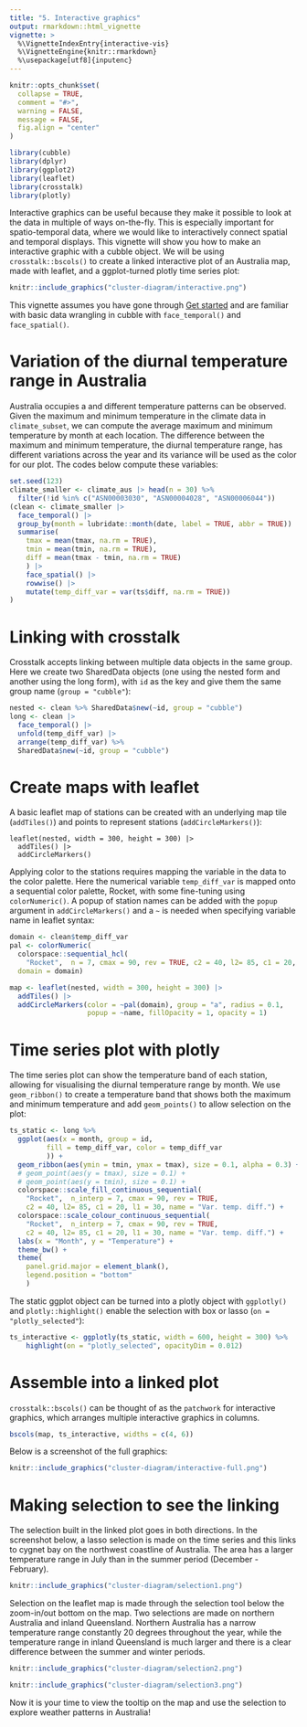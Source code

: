 ```yaml
---
title: "5. Interactive graphics"
output: rmarkdown::html_vignette
vignette: >
  %\VignetteIndexEntry{interactive-vis}
  %\VignetteEngine{knitr::rmarkdown}
  %\usepackage[utf8]{inputenc}
---
```


```r
knitr::opts_chunk$set(
  collapse = TRUE,
  comment = "#>", 
  warning = FALSE,
  message = FALSE,
  fig.align = "center"
)

library(cubble)
library(dplyr)
library(ggplot2)
library(leaflet)
library(crosstalk)
library(plotly)
```

Interactive graphics can be useful because they make it possible to look at the data in multiple of ways on-the-fly. This is especially important for spatio-temporal data, where we would like to interactively connect spatial and temporal displays. This vignette will show you how to make an interactive graphic with a cubble object. We will be using `crosstalk::bscols()` to create a linked interactive plot of an Australia map, made with leaflet, and a ggplot-turned plotly time series plot: 

```r
knitr::include_graphics("cluster-diagram/interactive.png")
```


This vignette assumes you have gone through [Get started](cubble.html) and are familiar with basic data wrangling in cubble with `face_temporal()` and `face_spatial()`. 

# Variation of the diurnal temperature range in Australia

Australia occupies a  and different temperature patterns can be observed. Given the maximum and minimum temperature in the climate data in `climate_subset`, we can compute the average maximum and minimum temperature by month at each location. The difference between the maximum and minimum temperature, the diurnal temperature range, has different variations across the year and its variance will be used as the color for our plot. The codes below compute these variables: 

```r
set.seed(123)
climate_smaller <- climate_aus |> head(n = 30) %>% 
  filter(!id %in% c("ASN00003030", "ASN00004028", "ASN00006044"))
(clean <- climate_smaller |>
  face_temporal() |>
  group_by(month = lubridate::month(date, label = TRUE, abbr = TRUE)) |>
  summarise(
    tmax = mean(tmax, na.rm = TRUE),
    tmin = mean(tmin, na.rm = TRUE),
    diff = mean(tmax - tmin, na.rm = TRUE)
    ) |>
    face_spatial() |>
    rowwise() |> 
    mutate(temp_diff_var = var(ts$diff, na.rm = TRUE))
)

```

# Linking with crosstalk

Crosstalk accepts linking between multiple data objects in the same group. Here we create two SharedData objects (one using the nested form and another using the long form), with `id` as the key and give them the same group name (`group = "cubble"`):

```r
nested <- clean %>% SharedData$new(~id, group = "cubble")
long <- clean |>
  face_temporal() |>
  unfold(temp_diff_var) |>
  arrange(temp_diff_var) %>% 
  SharedData$new(~id, group = "cubble")
```

# Create maps with leaflet

A basic leaflet map of stations can be created with an underlying map tile (`addTiles()`) and points to represent stations (`addCircleMarkers()`):

```
leaflet(nested, width = 300, height = 300) |>
  addTiles() |>
  addCircleMarkers()
```

Applying color to the stations requires mapping the variable in the data to the color palette. Here the numerical variable `temp_diff_var` is mapped onto a sequential color palette, Rocket, with some fine-tuning using `colorNumeric()`. A popup of station names can be added with the `popup` argument in `addCircleMarkers()` and a `~` is needed when specifying variable name in  leaflet syntax:

```r
domain <- clean$temp_diff_var
pal <- colorNumeric(
  colorspace::sequential_hcl(
    "Rocket",  n = 7, cmax = 90, rev = TRUE, c2 = 40, l2= 85, c1 = 20, l1 = 30),
  domain = domain)

map <- leaflet(nested, width = 300, height = 300) |>
  addTiles() |>
  addCircleMarkers(color = ~pal(domain), group = "a", radius = 0.1,
                   popup = ~name, fillOpacity = 1, opacity = 1)
```


# Time series plot with plotly

The time series plot can show the temperature band of each station, allowing for visualising the diurnal temperature range by month. We use `geom_ribbon()` to create a temperature band that shows both the maximum and minimum temperature and add `geom_points()` to allow selection on the plot:

```r
ts_static <- long %>% 
  ggplot(aes(x = month, group = id,
         fill = temp_diff_var, color = temp_diff_var
         )) +
  geom_ribbon(aes(ymin = tmin, ymax = tmax), size = 0.1, alpha = 0.3) +
  # geom_point(aes(y = tmax), size = 0.1) +
  # geom_point(aes(y = tmin), size = 0.1) +
  colorspace::scale_fill_continuous_sequential(
    "Rocket",  n_interp = 7, cmax = 90, rev = TRUE,
    c2 = 40, l2= 85, c1 = 20, l1 = 30, name = "Var. temp. diff.") +
  colorspace::scale_colour_continuous_sequential(
    "Rocket",  n_interp = 7, cmax = 90, rev = TRUE,
    c2 = 40, l2= 85, c1 = 20, l1 = 30, name = "Var. temp. diff.") +
  labs(x = "Month", y = "Temperature") +
  theme_bw() +
  theme(
    panel.grid.major = element_blank(),
    legend.position = "bottom"
    )
```

The static ggplot object can be turned into a plotly object with `ggplotly()` and `plotly::highlight()` enable the selection with box or lasso (`on = "plotly_selected"`):

```r
ts_interactive <- ggplotly(ts_static, width = 600, height = 300) %>% 
    highlight(on = "plotly_selected", opacityDim = 0.012)
```


# Assemble into a linked plot

`crosstalk::bscols()` can be thought of as the `patchwork` for interactive graphics, which arranges multiple interactive graphics in columns.

```r
bscols(map, ts_interactive, widths = c(4, 6))
```

Below is a screenshot of the full graphics:

```r
knitr::include_graphics("cluster-diagram/interactive-full.png")
```

# Making selection to see the linking

The selection built in the linked plot goes in both directions. In the screenshot below, a lasso selection is made on the time series and this links to cygnet bay on the northwest coastline of Australia. The area has a larger temperature range in July than in the summer period (December - February).

```r
knitr::include_graphics("cluster-diagram/selection1.png")
```

Selection on the leaflet map is made through the selection tool below the zoom-in/out bottom on the map. Two selections are made on northern Australia and inland Queensland. Northern Australia has a narrow temperature range constantly 20 degrees throughout the year, while the temperature range in inland Queensland is much larger and there is a clear difference between the summer and winter periods.

```r
knitr::include_graphics("cluster-diagram/selection2.png")
```

```r
knitr::include_graphics("cluster-diagram/selection3.png")
```

Now it is your time to view the tooltip on the map and use the selection to explore weather patterns in Australia! 
